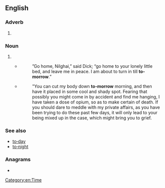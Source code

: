 {{also|tomorrow}}
==English==

===Adverb===
{{en-adv|-|head=[[to]]‐[[morrow]]}}

# {{archaic spelling of|en|tomorrow}}

===Noun===
{{en-noun|head=[[to]]‐[[morrow]]}}

# {{archaic spelling of|en|tomorrow|}}
#* {{quote-book
|en
|1907
|title=The Light that failed
|author= Rudyard Kipling
|page 60}}
#*:”Go home, Nilghai,” said Dick; “go home to your lonely little bed, and leave me in peace. I am about to turn in till '''to-morrow'''.”
#* {{quote-book
|en
|url=https://archive.org/details/chinaunderempres01blan/
|year=1910
|title=China Under the Empress Dowager
|author={{w|John Otway Percy Bland|J. O. P. Bland}} and {{w|Sir Edmund Backhouse, 2nd Baronet|E. Backhouse}}
|publisher={{w|J. B. Lippincott & Co.}}
|location=[[Philadelphia]]
|page=[https://archive.org/details/chinaunderempres01blan/page/137 137]}}
#*:"You can cut my body down '''to-morrow''' morning, and then have it placed in some cool and shady spot. Fearing that possibly you might come in by accident and find me hanging, I have taken a dose of opium, so as to make certain of death. If you should dare to meddle with my private affairs, as you have been trying to do these past few days, it will only lead to your being mixed up in the case, which might bring you to grief.

===See also===
* [[to‐day]]
* [[to‐night]]

===Anagrams===
* {{anagrams|en|a=mooorrtw|moorwort|rootworm|wormroot}}

[[Category:en:Time]]